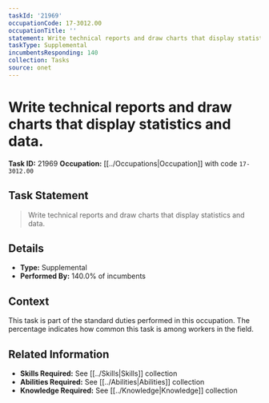 ```yaml
---
taskId: '21969'
occupationCode: 17-3012.00
occupationTitle: ''
statement: Write technical reports and draw charts that display statistics and data.
taskType: Supplemental
incumbentsResponding: 140
collection: Tasks
source: onet
---
```

# Write technical reports and draw charts that display statistics and data.

**Task ID:** 21969
**Occupation:** [[../Occupations|Occupation]] with code `17-3012.00`

## Task Statement

> Write technical reports and draw charts that display statistics and data.

## Details

- **Type:** Supplemental
- **Performed By:** 140.0% of incumbents

## Context

This task is part of the standard duties performed in this occupation. The percentage indicates how common this task is among workers in the field.

## Related Information

- **Skills Required:** See [[../Skills|Skills]] collection
- **Abilities Required:** See [[../Abilities|Abilities]] collection
- **Knowledge Required:** See [[../Knowledge|Knowledge]] collection
